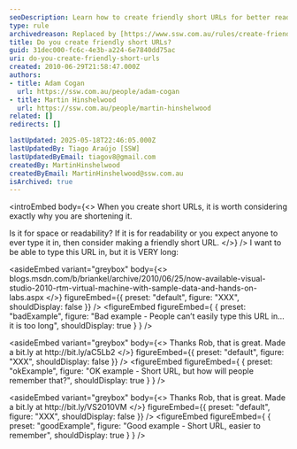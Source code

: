 ```yaml
---
seoDescription: Learn how to create friendly short URLs for better readability and memorability.
type: rule
archivedreason: Replaced by [https://www.ssw.com.au/rules/create-friendly-short-urls](/rules/create-friendly-short-urls)
title: Do you create friendly short URLs?
guid: 31dec000-fc6c-4e3b-a224-6e7840dd75ac
uri: do-you-create-friendly-short-urls
created: 2010-06-29T21:58:47.000Z
authors:
- title: Adam Cogan
  url: https://ssw.com.au/people/adam-cogan
- title: Martin Hinshelwood
  url: https://ssw.com.au/people/martin-hinshelwood
related: []
redirects: []

lastUpdated: 2025-05-18T22:46:05.000Z
lastUpdatedBy: Tiago Araújo [SSW]
lastUpdatedByEmail: tiagov8@gmail.com
createdBy: MartinHinshelwood
createdByEmail: MartinHinshelwood@ssw.com.au
isArchived: true
---
```


<introEmbed
  body={<>
When you create short URLs, it is worth considering exactly why you are shortening it.

Is it for space or readability? If it is for readability or you expect anyone to ever type it in, then consider making a friendly short URL.
  </>}
/>
I want to be able to type this URL in, but it is VERY long:


<asideEmbed
  variant="greybox"
  body={<>
    blogs&#46;msdn&#46;com/b/briankel/archive/2010/06/25/now-available-visual-studio-2010-rtm-virtual-machine-with-sample-data-and-hands-on-labs&#46;aspx
  </>}
  figureEmbed={{
    preset: "default",
    figure: "XXX",
    shouldDisplay: false
  }}
/>
<figureEmbed figureEmbed={ {
  preset: "badExample",
  figure: "Bad example - People can’t easily type this URL in... it is too long",
  shouldDisplay: true
} } />



<asideEmbed
  variant="greybox"
  body={<>
    Thanks Rob, that is great.
Made a bit.ly at http&#58;//bit&#46;ly/aC5Lb2
  </>}
  figureEmbed={{
    preset: "default",
    figure: "XXX",
    shouldDisplay: false
  }}
/>
<figureEmbed figureEmbed={ {
  preset: "okExample",
  figure: "OK example - Short URL, but how will people remember that?",
  shouldDisplay: true
} } />



<asideEmbed
  variant="greybox"
  body={<>
    Thanks Rob, that is great.
Made a bit.ly at http&#58;//bit&#46;ly/VS2010VM
  </>}
  figureEmbed={{
    preset: "default",
    figure: "XXX",
    shouldDisplay: false
  }}
/>
<figureEmbed figureEmbed={ {
  preset: "goodExample",
  figure: "Good example - Short URL, easier to remember",
  shouldDisplay: true
} } />
